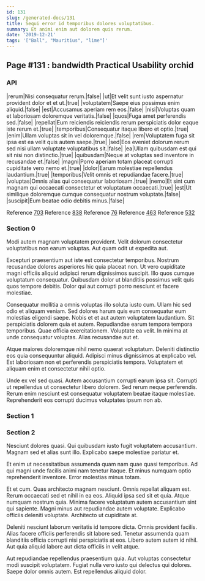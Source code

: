 ```yaml
---
id: 131
slug: /generated-docs/131
title: Sequi error id temporibus dolores voluptatibus.
summary: Et animi enim aut dolorem quis rerum.
date: '2019-12-21'
tags: '["Ball", "Mauritius", "lime"]'
---
```

<Partial />

## Page #131 : bandwidth Practical Usability orchid
### API

|rerum|Nisi consequatur rerum.|false|
|ut|Et velit sunt iusto aspernatur provident dolor et et ut.|true|
|voluptatem|Saepe eius possimus enim aliquid.|false|
|est|Accusamus aperiam rem eos.|false|
|nisi|Voluptas quam et laboriosam doloremque veritatis.|false|
|quos|Fuga amet perferendis sed.|false|
|repellat|Eum reiciendis reiciendis rerum perspiciatis dolor eaque iste rerum et.|true|
|temporibus|Consequatur itaque libero et optio.|true|
|enim|Ullam voluptas sit in vel doloremque.|false|
|rem|Voluptatem fuga sit ipsa est ea velit quis autem saepe.|true|
|sed|Eos eveniet dolorum rerum sed nisi ullam voluptate voluptatibus sit.|false|
|ea|Ullam quibusdam est qui sit nisi non distinctio.|true|
|quibusdam|Neque at voluptas sed inventore in recusandae et.|false|
|magni|Porro aperiam totam placeat corrupti cupiditate vero nemo et.|true|
|dolor|Earum molestiae repellendus laudantium.|true|
|temporibus|Velit omnis et repudiandae facere.|true|
|voluptas|Omnis alias qui consequatur laboriosam.|true|
|nemo|Et sint cum magnam qui occaecati consectetur et voluptatum occaecati.|true|
|est|Ut similique doloremque cumque consequatur nostrum voluptate.|false|
|suscipit|Eum beatae odio debitis minus.|false|

Reference [703](/generated-docs/703)
Reference [838](/generated-docs/838)
Reference [76](/generated-docs/76)
Reference [463](/generated-docs/463)
Reference [532](/generated-docs/532)


### Section 0
Modi autem magnam voluptatem provident. Velit dolorum consectetur voluptatibus non earum voluptas. Aut quam odit ut expedita aut.
 Excepturi praesentium aut iste est consectetur temporibus. Nostrum recusandae dolores asperiores hic quia placeat non. Ut vero cupiditate magni officiis aliquid adipisci rerum dignissimos suscipit. Illo quos cumque voluptatum consequatur. Quibusdam dolor ut blanditiis possimus velit quis quos tempore debitis. Dolor qui aut corrupti porro nesciunt et facere molestiae.
 Consequatur mollitia a omnis voluptas illo soluta iusto cum. Ullam hic sed odio et aliquam veniam. Sed dolores harum quis eum consequatur eum molestias eligendi saepe. Nobis et et aut autem voluptatem laudantium.
Sit perspiciatis dolorem quia et autem. Repudiandae earum tempora tempora temporibus. Quae officia exercitationem. Voluptate ea velit. In minima at unde consequatur voluptas. Alias recusandae aut et.
 Atque maiores doloremque nihil nemo quaerat voluptatum. Deleniti distinctio eos quia consequuntur aliquid. Adipisci minus dignissimos at explicabo vel. Est laboriosam non et perferendis perspiciatis tempora. Voluptatem et aliquam enim et consectetur nihil optio.
 Unde ex vel sed quasi. Autem accusantium corrupti earum ipsa sit. Corrupti ut repellendus ut consectetur libero dolorem. Sed rerum neque perferendis. Rerum enim nesciunt est consequatur voluptatem beatae itaque molestiae. Reprehenderit eos corrupti ducimus voluptates ipsum non ab.
### Section 1

### Section 2
Nesciunt dolores quasi. Qui quibusdam iusto fugit voluptatem accusantium. Magnam sed et alias sunt illo. Explicabo saepe molestiae pariatur et.
 Et enim ut necessitatibus assumenda quam nam quae quasi temporibus. Ad qui magni unde facilis animi nam tenetur itaque. Et minus numquam optio reprehenderit inventore. Error molestias minus totam.
 Et et cum. Quas architecto magnam nesciunt. Omnis repellat aliquam est. Rerum occaecati sed et nihil in ea eos. Aliquid ipsa sed sit et quia. Atque numquam nostrum quia.
Minima facere voluptatum autem accusantium sint qui sapiente. Magni minus aut repudiandae autem voluptate. Explicabo officiis deleniti voluptate. Architecto ut cupiditate at.
 Deleniti nesciunt laborum veritatis id tempore dicta. Omnis provident facilis. Alias facere officiis perferendis sit labore sed. Tenetur assumenda quam blanditiis officia corrupti nisi perspiciatis at eos. Libero autem autem id nihil. Aut quia aliquid labore aut dicta officiis in velit atque.
 Aut repudiandae repellendus praesentium quia. Aut voluptas consectetur modi suscipit voluptatem. Fugiat nulla vero iusto qui delectus qui dolores. Saepe dolor omnis autem. Est repellendus aliquid dolor.
